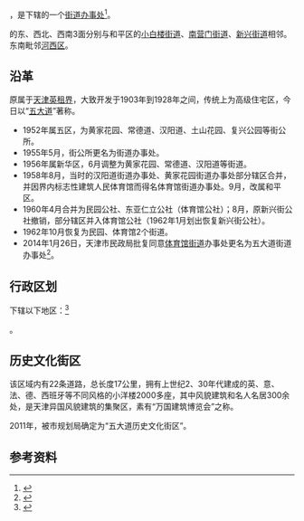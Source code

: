 {{中国乡级行政区|12/01/01/003/000
| 政府驻地 = 育文坊社区常德道26号
| 电话区号 = 22
}}

'''{{PAGENAMEBASE}}'''，是{{PRC admin/fullname|12/01/01/003/000|3}}下辖的一个[[街道办事处|街道办事处]]<ref>{{PRC admin/ref sgc|{{PRC admin/parent|12/01/01/003/000}}}}</ref>。

{{PAGENAMEBASE}}的东、西北、西南3面分别与和平区的[[小白楼街道|小白楼街道]]、[[南营门街道|南营门街道]]、[[新兴街道|新兴街道]]相邻。东南毗邻[[河西区_(天津市)|河西区]]。

==沿革==

{{PAGENAMEBASE}}原属于[[天津英租界|天津英租界]]，大致开发于1903年到1928年之间，传统上为高级住宅区，今日以“[[五大道|五大道]]”著称。

* 1952年属五区，为黄家花园、常德道、汉阳道、土山花园、复兴公园等街公所。
* 1955年5月，街公所更名为街道办事处。
* 1956年属新华区，6月调整为黄家花园、常德道、汉阳道等街道。
* 1958年8月，当时的汉阳道街道办事处、黄家花园街道办事处部分辖区合并，并因界内标志性建筑人民体育馆而得名体育馆街道办事处。9月，改属和平区。
* 1960年4月合并为民园公社、东亚仁立公社（体育馆公社）；8月，原新兴街公社撤销，部分辖区并入体育馆公社（1962年1月划出恢复新兴街公社）。
* 1962年10月恢复为民园、体育馆2个街道。
* 2014年1月26日，天津市民政局批复同意[[体育馆街道|体育馆街道]]办事处更名为五大道街道办事处<ref>{{Cite web |url=http://govinfo.nlc.cn/tjfz/xxgk/tjsmzj/201407/t20140704_5615520.shtml |title=天津市民政局关于和平区“体育馆街道办事处”更名为“五大道街道办事处”的批复（津民复〔2014〕4号） |accessdate=2017-09-23 |archive-date=2017-09-24 |archive-url=https://web.archive.org/web/20170924045340/http://govinfo.nlc.cn/tjfz/xxgk/tjsmzj/201407/t20140704_5615520.shtml |dead-url=no }}</ref>。

== 行政区划 ==

{{PAGENAMEBASE}}下辖以下地区：<ref>{{PRC admin/ref sgc|12/01/01/003/000}}</ref>

{{PRC admin/children|12/01/01/003/000}}。

==历史文化街区==
该区域内有22条道路，总长度17公里，拥有上世纪2、30年代建成的英、意、法、德、西班牙等不同风格的小洋楼2000多座，其中风貌建筑和名人名居300余处，是天津异国风貌建筑的集聚区，素有“万国建筑博览会”之称。

2011年，被市规划局确定为“五大道历史文化街区”。 

== 参考资料 ==

{{reflist}}

{{PRC admin/navcat|12/01/01/003/000}}